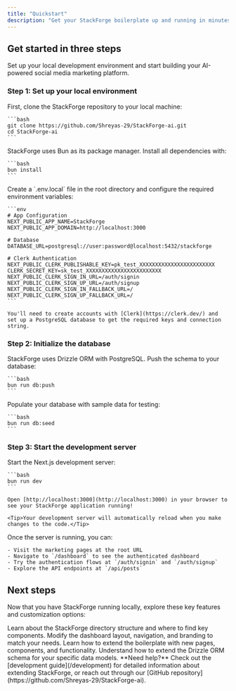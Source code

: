 ```yaml
---
title: "Quickstart"
description: "Get your StackForge boilerplate up and running in minutes"
---
```


## Get started in three steps

Set up your local development environment and start building your AI-powered social media marketing platform.

### Step 1: Set up your local environment

<AccordionGroup>
  <Accordion icon="copy" title="Clone the repository">
    First, clone the StackForge repository to your local machine:
    
    ```bash
    git clone https://github.com/Shreyas-29/StackForge-ai.git
    cd StackForge-ai
    ```
  </Accordion>
  <Accordion icon="rectangle-terminal" title="Install dependencies">
    StackForge uses Bun as its package manager. Install all dependencies with:
    
    ```bash
    bun install
    ```
  </Accordion>
  <Accordion icon="database" title="Set up environment variables">
    Create a `.env.local` file in the root directory and configure the required environment variables:
    
    ```env
    # App Configuration
    NEXT_PUBLIC_APP_NAME=StackForge
    NEXT_PUBLIC_APP_DOMAIN=http://localhost:3000

    # Database
    DATABASE_URL=postgresql://user:password@localhost:5432/stackforge

    # Clerk Authentication
    NEXT_PUBLIC_CLERK_PUBLISHABLE_KEY=pk_test_XXXXXXXXXXXXXXXXXXXXXXXX
    CLERK_SECRET_KEY=sk_test_XXXXXXXXXXXXXXXXXXXXXXXX
    NEXT_PUBLIC_CLERK_SIGN_IN_URL=/auth/signin
    NEXT_PUBLIC_CLERK_SIGN_UP_URL=/auth/signup
    NEXT_PUBLIC_CLERK_SIGN_IN_FALLBACK_URL=/
    NEXT_PUBLIC_CLERK_SIGN_UP_FALLBACK_URL=/
    ```
    
    You'll need to create accounts with [Clerk](https://clerk.dev/) and set up a PostgreSQL database to get the required keys and connection string.
  </Accordion>
</AccordionGroup>

### Step 2: Initialize the database

<AccordionGroup>
  <Accordion icon="database" title="Run database migrations">
    StackForge uses Drizzle ORM with PostgreSQL. Push the schema to your database:
    
    ```bash
    bun run db:push
    ```
  </Accordion>
  <Accordion icon="seedling" title="(Optional) Seed the database">
    Populate your database with sample data for testing:
    
    ```bash
    bun run db:seed
    ```
  </Accordion>
</AccordionGroup>

### Step 3: Start the development server

<AccordionGroup>
  <Accordion icon="rocket" title="Run the development server">
    Start the Next.js development server:
    
    ```bash
    bun run dev
    ```
    
    Open [http://localhost:3000](http://localhost:3000) in your browser to see your StackForge application running!
    
    <Tip>Your development server will automatically reload when you make changes to the code.</Tip>
  </Accordion>
  <Accordion icon="globe" title="Explore the application">
    Once the server is running, you can:
    
    - Visit the marketing pages at the root URL
    - Navigate to `/dashboard` to see the authenticated dashboard
    - Try the authentication flows at `/auth/signin` and `/auth/signup`
    - Explore the API endpoints at `/api/posts`
  </Accordion>
</AccordionGroup>

## Next steps

Now that you have StackForge running locally, explore these key features and customization options:

<CardGroup cols={2}>

<Card title="Project Structure" icon="folder-tree" href="/development">
  Learn about the StackForge directory structure and where to find key components.
</Card>

<Card title="Customize the Dashboard" icon="palette" href="/essentials/settings">
  Modify the dashboard layout, navigation, and branding to match your needs.
</Card>

<Card title="Add New Features" icon="plus" href="/development">
  Learn how to extend the boilerplate with new pages, components, and functionality.
</Card>

<Card title="Database Schema" icon="database" href="/development">
  Understand how to extend the Drizzle ORM schema for your specific data models.
</Card>

</CardGroup>

<Note>
  **Need help?** Check out the [development guide](/development) for detailed information about extending StackForge, or reach out through our [GitHub repository](https://github.com/Shreyas-29/StackForge-ai).
</Note>